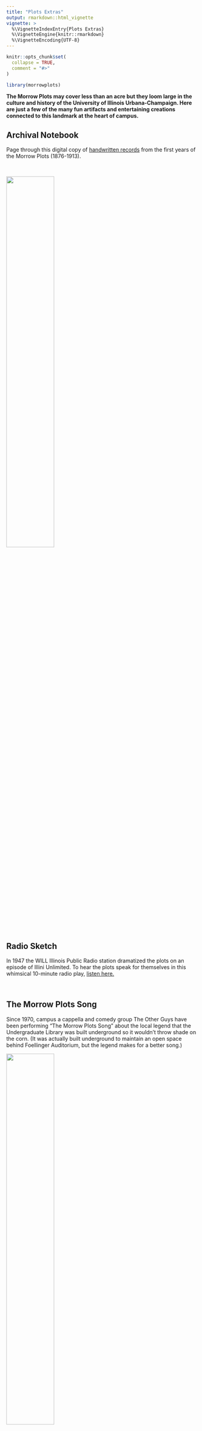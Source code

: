 ```yaml
---
title: "Plots Extras"
output: rmarkdown::html_vignette
vignette: >
  %\VignetteIndexEntry{Plots Extras}
  %\VignetteEngine{knitr::rmarkdown}
  %\VignetteEncoding{UTF-8}
---
```


```r
knitr::opts_chunk$set(
  collapse = TRUE,
  comment = "#>"
)
```

```r
library(morrowplots)
```

**The Morrow Plots may cover less than an acre but they loom large in the culture and history of the University of Illinois Urbana-Champaign. Here are just a few of the many fun artifacts and entertaining creations connected to this landmark at the heart of campus.**

## Archival Notebook

Page through this digital copy of [handwritten records](https://digital.library.illinois.edu/items/b9a74f70-51c5-0138-7202-02d0d7bfd6e4-9) from the first years of the Morrow Plots (1876-1913).

\

![](notebook.png){width=50%}

\

## Radio Sketch

In 1947 the WILL Illinois Public Radio station dramatized the plots on an episode of Illini Unlimited. To hear the plots speak for themselves in this whimsical 10-minute radio play, [listen here.](https://digital.library.illinois.edu/items/e31e35f0-5131-0137-6caa-02d0d7bfd6e4-0)

\

## The Morrow Plots Song

Since 1970, campus a cappella and comedy group The Other Guys have been performing "The Morrow Plots Song" about the local legend that the Undergraduate Library was built underground so it wouldn't throw shade on the corn. (It was actually built underground to maintain an open space behind Foellinger Auditorium, but the legend makes for a better song.)

![](other_guys.png){width=50%}

See The Other Guys perform their [Morrow Plots Song](https://youtu.be/97TyuKr-zco?si=t1lzfThqjnzg2xLv)

\

## Mini Combine

Who doesn't love a mini version of a big thing? It's always fun to catch a glimpse of the unusually small machines out in the field. 

![The mini combine at work on the Morrow Plots.](morrow_combine.jpg){width=50%}
